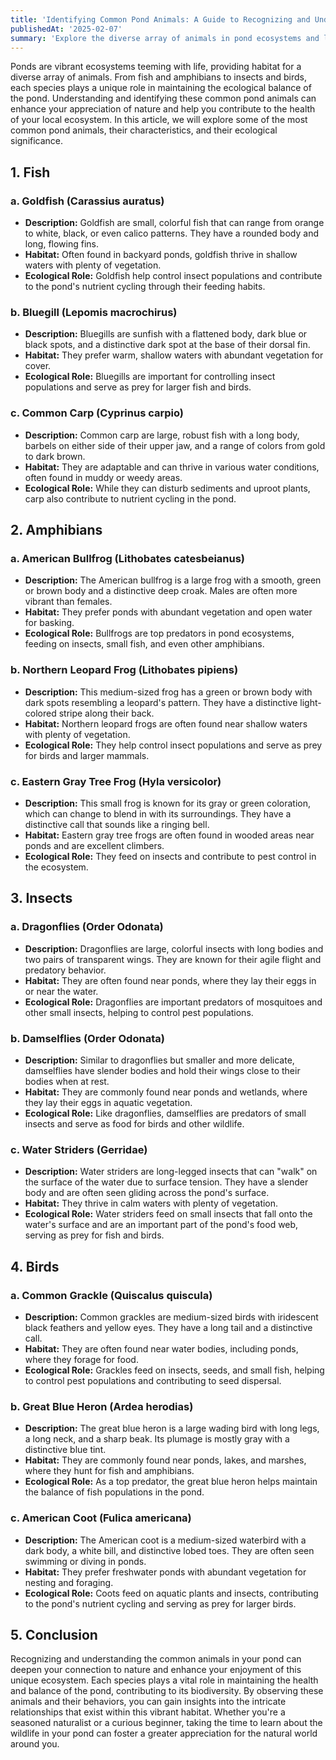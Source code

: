 ---
title: 'Identifying Common Pond Animals: A Guide to Recognizing and Understanding the Wildlife in Your Pond'
publishedAt: '2025-02-07'
summary: 'Explore the diverse array of animals in pond ecosystems and learn how to identify and appreciate their roles in maintaining ecological balance.'
---

Ponds are vibrant ecosystems teeming with life, providing habitat for a diverse array of animals. From fish and amphibians to insects and birds, each species plays a unique role in maintaining the ecological balance of the pond. Understanding and identifying these common pond animals can enhance your appreciation of nature and help you contribute to the health of your local ecosystem. In this article, we will explore some of the most common pond animals, their characteristics, and their ecological significance.

## 1. Fish

### a. Goldfish (Carassius auratus)

- **Description:** Goldfish are small, colorful fish that can range from orange to white, black, or even calico patterns. They have a rounded body and long, flowing fins.
- **Habitat:** Often found in backyard ponds, goldfish thrive in shallow waters with plenty of vegetation.
- **Ecological Role:** Goldfish help control insect populations and contribute to the pond's nutrient cycling through their feeding habits.

### b. Bluegill (Lepomis macrochirus)

- **Description:** Bluegills are sunfish with a flattened body, dark blue or black spots, and a distinctive dark spot at the base of their dorsal fin.
- **Habitat:** They prefer warm, shallow waters with abundant vegetation for cover.
- **Ecological Role:** Bluegills are important for controlling insect populations and serve as prey for larger fish and birds.

### c. Common Carp (Cyprinus carpio)

- **Description:** Common carp are large, robust fish with a long body, barbels on either side of their upper jaw, and a range of colors from gold to dark brown.
- **Habitat:** They are adaptable and can thrive in various water conditions, often found in muddy or weedy areas.
- **Ecological Role:** While they can disturb sediments and uproot plants, carp also contribute to nutrient cycling in the pond.

## 2. Amphibians

### a. American Bullfrog (Lithobates catesbeianus)

- **Description:** The American bullfrog is a large frog with a smooth, green or brown body and a distinctive deep croak. Males are often more vibrant than females.
- **Habitat:** They prefer ponds with abundant vegetation and open water for basking.
- **Ecological Role:** Bullfrogs are top predators in pond ecosystems, feeding on insects, small fish, and even other amphibians.

### b. Northern Leopard Frog (Lithobates pipiens)

- **Description:** This medium-sized frog has a green or brown body with dark spots resembling a leopard's pattern. They have a distinctive light-colored stripe along their back.
- **Habitat:** Northern leopard frogs are often found near shallow waters with plenty of vegetation.
- **Ecological Role:** They help control insect populations and serve as prey for birds and larger mammals.

### c. Eastern Gray Tree Frog (Hyla versicolor)

- **Description:** This small frog is known for its gray or green coloration, which can change to blend in with its surroundings. They have a distinctive call that sounds like a ringing bell.
- **Habitat:** Eastern gray tree frogs are often found in wooded areas near ponds and are excellent climbers.
- **Ecological Role:** They feed on insects and contribute to pest control in the ecosystem.

## 3. Insects

### a. Dragonflies (Order Odonata)

- **Description:** Dragonflies are large, colorful insects with long bodies and two pairs of transparent wings. They are known for their agile flight and predatory behavior.
- **Habitat:** They are often found near ponds, where they lay their eggs in or near the water.
- **Ecological Role:** Dragonflies are important predators of mosquitoes and other small insects, helping to control pest populations.

### b. Damselflies (Order Odonata)

- **Description:** Similar to dragonflies but smaller and more delicate, damselflies have slender bodies and hold their wings close to their bodies when at rest.
- **Habitat:** They are commonly found near ponds and wetlands, where they lay their eggs in aquatic vegetation.
- **Ecological Role:** Like dragonflies, damselflies are predators of small insects and serve as food for birds and other wildlife.

### c. Water Striders (Gerridae)

- **Description:** Water striders are long-legged insects that can "walk" on the surface of the water due to surface tension. They have a slender body and are often seen gliding across the pond's surface.
- **Habitat:** They thrive in calm waters with plenty of vegetation.
- **Ecological Role:** Water striders feed on small insects that fall onto the water's surface and are an important part of the pond's food web, serving as prey for fish and birds.

## 4. Birds

### a. Common Grackle (Quiscalus quiscula)

- **Description:** Common grackles are medium-sized birds with iridescent black feathers and yellow eyes. They have a long tail and a distinctive call.
- **Habitat:** They are often found near water bodies, including ponds, where they forage for food.
- **Ecological Role:** Grackles feed on insects, seeds, and small fish, helping to control pest populations and contributing to seed dispersal.

### b. Great Blue Heron (Ardea herodias)

- **Description:** The great blue heron is a large wading bird with long legs, a long neck, and a sharp beak. Its plumage is mostly gray with a distinctive blue tint.
- **Habitat:** They are commonly found near ponds, lakes, and marshes, where they hunt for fish and amphibians.
- **Ecological Role:** As a top predator, the great blue heron helps maintain the balance of fish populations in the pond.

### c. American Coot (Fulica americana)

- **Description:** The American coot is a medium-sized waterbird with a dark body, a white bill, and distinctive lobed toes. They are often seen swimming or diving in ponds.
- **Habitat:** They prefer freshwater ponds with abundant vegetation for nesting and foraging.
- **Ecological Role:** Coots feed on aquatic plants and insects, contributing to the pond's nutrient cycling and serving as prey for larger birds.

## 5. Conclusion

Recognizing and understanding the common animals in your pond can deepen your connection to nature and enhance your enjoyment of this unique ecosystem. Each species plays a vital role in maintaining the health and balance of the pond, contributing to its biodiversity. By observing these animals and their behaviors, you can gain insights into the intricate relationships that exist within this vibrant habitat. Whether you're a seasoned naturalist or a curious beginner, taking the time to learn about the wildlife in your pond can foster a greater appreciation for the natural world around you.
